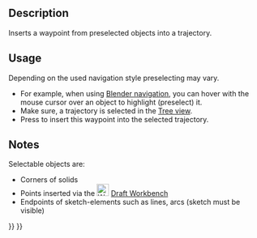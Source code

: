 <languages/>

{{Docnav
|[[Robot_InsertWaypoint|Insert a waypoint]]
|[[Robot_Edge2Trac|Create a trajectory out of edges]]
|[[Robot_Workbench|Robot]]
|IconL=Robot_InsertWaypoint.svg
|IconR=Robot_Edge2Trac.svg
|IconC=Workbench_Robot.svg
}}

<div class="mw-translate-fuzzy">
{{GuiCommand/es|Name=Robot InsertWaypointPre|Name/es=Robot InsertWaypointPre|Workbenches=[[Robot_Workbench/es|Robot]]|MenuLocation=Robot → Insert in trajectory}}
</div>

==Description==

Inserts a waypoint from preselected objects into a trajectory.

==Usage==

Depending on the used navigation style preselecting may vary.
* For example, when using [[Mouse_navigation#Blender_navigation|Blender navigation]], you can hover with the mouse cursor over an object to highlight (preselect) it.
* Make sure, a trajectory is selected in the [[Tree_view|Tree view]].
* Press {{KEY|W}} to insert this waypoint into the selected trajectory.

==Notes==

Selectable objects are:
* Corners of solids
* Points inserted via the [[Image:Workbench_Draft.svg|24px|link=Draft Workbench]] [[Draft_Workbench|Draft Workbench]]
* Endpoints of sketch-elements such as lines, arcs (sketch must be visible)


{{Docnav
|[[Robot_InsertWaypoint|Insert a waypoint]]
|[[Robot_Edge2Trac|Create a trajectory out of edges]]
|[[Robot_Workbench|Robot]]
|IconL=Robot_InsertWaypoint.svg
|IconR=Robot_Edge2Trac.svg
|IconC=Workbench_Robot.svg
}}

{{Robot_Tools_navi{{#translation:}}}}
{{Userdocnavi{{#translation:}}}}